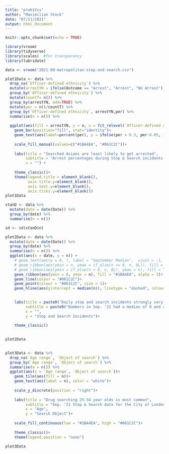 ```yaml
---
title: "prob1Vis"
author: "Maximilian Stock"
date: "07/11/2021"
output: html_document
---
```


```r
knitr::opts_chunk$set(echo = TRUE)
```

```r
library(vroom)
library(tidyverse)
library(scales)  #for transparency
library(lubridate)
```


```r
data <- vroom("2021-09-metropolitan-stop-and-search.csv")
```

```r
plot1Data <- data %>%
  drop_na(`Officer-defined ethnicity`) %>% 
  mutate(arrestYN = ifelse(Outcome == "Arrest", "Arrest", "No Arrest")) %>% 
  group_by(`Officer-defined ethnicity`) %>%
  mutate(countT= n()) %>%
  group_by(arrestYN, add=TRUE) %>%
  mutate(per = n()/countT) %>% 
  group_by(`Officer-defined ethnicity`, arrestYN,per) %>%
  summarise(n = n()) %>% 
  
  ggplot(aes(fill = arrestYN, y = n, x = fct_relevel(`Officer-defined ethnicity`, "Other", "White", "Black", "Asian"))) +
    geom_bar(position="fill", stat="identity")+
    geom_text(aes(label=percent(per), y = ifelse(per > 0.3, per-0.05, 1-per+0.05)), color = "white")+
  
    scale_fill_manual(values=c("#1BA4EA", "#061C2C"))+
  
    labs(title = "Searched Asians are least likely to get arrested",
         subtitle = "Arrest percentages during Stop & Search incidents for Sep. '21 in the City of London by perceived race",
         x = "") +
  
    theme_classic()+
    theme(legend.title = element_blank(),
          axis.title.y=element_blank(),
          axis.text.y=element_blank(),
          axis.ticks.y=element_blank())
plot1Data

```

```r

stanD <- data %>%
  mutate(date = date(Date)) %>% 
  group_by(date) %>% 
  summarise(n = n())

sd <- sd(stanD$n)

plot2Data <- data %>%
  mutate(date = date(Date)) %>% 
  group_by(date) %>% 
  summarise(n = n()) %>% 
  ggplot(aes(x = date, y = n)) +
    # geom_text(aes(y = 8, ), label = "September Median",  vjust = -1, size = 3)+
    # geom_ribbon(aes(ymin = n, ymax = if_else(n >= 8, n, 8L)), fill = "white", alpha = 0.2)+
    # geom_ribbon(aes(ymin = if_else(n < 8, n, 8L), ymax = n), fill = "red", alpha = 0.4)+
    geom_ribbon(aes(ymin = 8, ymax = n), fill = "#1BA4EA", alpha = 1)+
    geom_line(colour = "#061C2C")+
    geom_point(colour = "#061C2C", size = 1)+
    geom_hline(aes(yintercept = median(n)), linetype = "dashed", colour = "#061C2C", size = 0.5) +

  
    labs(title = paste0("Daily stop and search incidents strongly vary in frequency"), 
         subtitle = paste0("Numbers in Sep. '21 had a median of 8 and a standard deviation of ", round(sd, 2), " in the City of London"),
         x = "",
         y = "Stop and Search Incidents")+  
  
    theme_classic()

                 
plot2Data
  
```

```r
plot3Data <- data %>% 
  drop_na(`Age range`, `Object of search`) %>% 
  group_by(`Age range`, `Object of search`) %>% 
  summarise(n = n()) %>% 
  ggplot(aes(x = `Age range`, `Object of search`))+
    geom_tile(aes(fill = n))+
    geom_text(aes(label = n), color = "white")+
  
    scale_y_discrete(position = "right")+
  
    labs(title = "Drug searching 25-34 year olds is most common",
         subtitle = "Sep. '21 Stop & Search data for the City of London",
         x = "Age",
         y = "Search Object")+
  
    scale_fill_continuous(low = "#1BA4EA", high = "#061C2C")+
  
    theme_classic()+
    theme(legend.position = "none")

plot3Data
```




